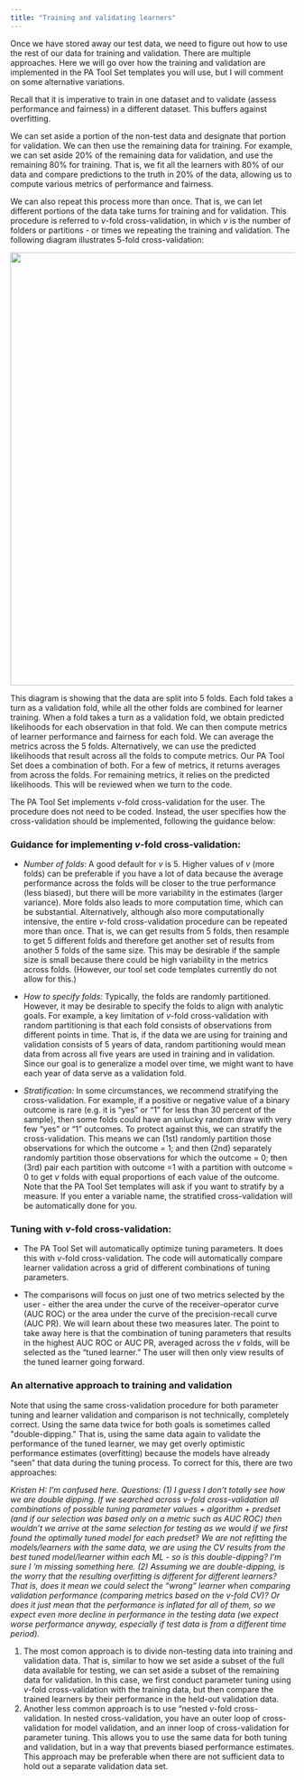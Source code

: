 ```yaml
---
title: "Training and validating learners"
---
```


Once we have stored away our test data, we need to figure out how to use the rest of our data for training and validation. There are multiple approaches. Here we will go over how the training and validation are implemented in the PA Tool Set templates you will use, but I will comment on some alternative variations.

Recall that it is imperative to train in one dataset and to validate (assess performance and fairness) in a different dataset. This buffers against overfitting.

We can set aside a portion of the non-test data and designate that portion for validation. We can then use the remaining data for training. For example, we can set aside 20% of the remaining data for validation, and use the remaining 80% for training. That is, we fit all the learners with 80% of our data and compare predictions to the truth in 20% of the data, allowing us to compute various metrics of performance and fairness.

We can also repeat this process more than once. That is, we can let different portions of the data take turns for training and for validation. This procedure is referred to $v$-fold cross-validation, in which $v$ is the number of folders or partitions - or times we repeating the training and validation. The following diagram illustrates 5-fold cross-validation:

![](images/CV%20diagram.png){fig-align="center" width="8in"}

This diagram is showing that the data are split into 5 folds. Each fold takes a turn as a validation fold, while all the other folds are combined for learner training. When a fold takes a turn as a validation fold, we obtain predicted likelihoods for each observation in that fold. We can then compute metrics of learner performance and fairness for each fold. We can average the metrics across the 5 folds. Alternatively, we can use the predicted likelihoods that result across all the folds to compute metrics. Our PA Tool Set does a combination of both. For a few of metrics, it returns averages from across the folds. For remaining metrics, it relies on the predicted likelihoods. This will be reviewed when we turn to the code.

The PA Tool Set implements $v$-fold cross-validation for the user. The procedure does not need to be coded. Instead, the user specifies how the cross-validation should be implemented, following the guidance below:

### **Guidance for implementing** $v$**-fold cross-validation:**

-   *Number of folds:* A good default for $v$ is 5. Higher values of $v$ (more folds) can be preferable if you have a lot of data because the average performance across the folds will be closer to the true performance (less biased), but there will be more variability in the estimates (larger variance). More folds also leads to more computation time, which can be substantial. Alternatively, although also more computationally intensive, the entire $v$-fold cross-validation procedure can be repeated more than once. That is, we can get results from 5 folds, then resample to get 5 different folds and therefore get another set of results from another 5 folds of the same size. This may be desirable if the sample size is small because there could be high variability in the metrics across folds. (However, our tool set code templates currently do not allow for this.)

-   *How to specify folds:* Typically, the folds are randomly partitioned. However, it may be desirable to specify the folds to align with analytic goals. For example, a key limitation of $v$-fold cross-validation with random partitioning is that each fold consists of observations from different points in time. That is, if the data we are using for training and validation consists of 5 years of data, random partitioning would mean data from across all five years are used in training and in validation. Since our goal is to generalize a model over time, we might want to have each year of data serve as a validation fold.

-   *Stratification:* In some circumstances, we recommend stratifying the cross-validation. For example, if a positive or negative value of a binary outcome is rare (e.g. it is "yes" or "1" for less than 30 percent of the sample), then some folds could have an unlucky random draw with very few "yes" or "1" outcomes. To protect against this, we can stratify the cross-validation. This means we can (1st) randomly partition those observations for which the outcome = 1; and then (2nd) separately randomly partition those observations for which the outcome = 0; then (3rd) pair each partition with outcome =1 with a partition with outcome = 0 to get $v$ folds with equal proportions of each value of the outcome. Note that the PA Tool Set templates will ask if you want to stratify by a measure. If you enter a variable name, the stratified cross-validation will be automatically done for you.

### **Tuning with** $v$**-fold cross-validation:**

-   The PA Tool Set will automatically optimize tuning parameters. It does this with $v$-fold cross-validation. The code will automatically compare learner validation across a grid of different combinations of tuning parameters.

-   The comparisons will focus on just one of two metrics selected by the user - either the area under the curve of the receiver-operator curve (AUC ROC) or the area under the curve of the precision-recall curve (AUC PR). We will learn about these two measures later. The point to take away here is that the combination of tuning parameters that results in the highest AUC ROC or AUC PR, averaged across the $v$ folds, will be selected as the "tuned learner." The user will then only view results of the tuned learner going forward.

### **An alternative approach to training and validation**

Note that using the same cross-validation procedure for both parameter tuning and learner validation and comparison is not technically, completely correct. Using the same data twice for both goals is sometimes called \"double-dipping.\" That is, using the same data again to validate the performance of the tuned learner, we may get overly optimistic performance estimates (overfitting) because the models have already "seen" that data during the tuning process. To correct for this, there are two approaches:

*Kristen H: I'm confused here. Questions: (1) I guess I don't totally see how we are double dipping. If we searched across v-fold cross-validation all combinations of possible tuning parameter values + algorithm + predset (and if our selection was based only on a metric such as AUC ROC) then wouldn't we arrive at the same selection for testing as we would if we first found the optimally tuned model for each predset? We are not refitting the models/learners with the same data, we are using the CV results from the best tuned model/learner within each ML - so is this double-dipping? I'm sure I 'm missing something here. (2) Assuming we are double-dipping, is the worry that the resulting overfitting is different for different learners? That is, does it mean we could select the "wrong" learner when comparing validation performance (comparing metrics based on the v-fold CV)? Or does it just mean that the performance is inflated for all of them, so we expect even more decline in performance in the testing data (we expect worse performance anyway, especially if test data is from a different time period).*

1.  The most comon approach is to divide non-testing data into training and validation data. That is, similar to how we set aside a subset of the full data available for testing, we can set aside a subset of the remaining data for validation. In this case, we first conduct parameter tuning using $v$-fold cross-validation with the training data, but then compare the trained learners by their performance in the held-out validation data.
2.  Another less common approach is to use "nested $v$-fold cross-validation. In nested cross-validation, you have an outer loop of cross-validation for model validation, and an inner loop of cross-validation for parameter tuning. This allows you to use the same data for both tuning and validation, but in a way that prevents biased performance estimates. This approach may be preferable when there are not sufficient data to hold out a separate validation data set.

